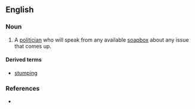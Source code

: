 ==English==

===Noun===
{{en-noun|head=[[stump]] [[orator]]}}

# A [[politician]] who will speak from any available [[soapbox]] about any issue that comes up.
{{attention|en|I'm not sure that's the best / modern def...}}

====Derived terms====
* [[stumping]] 

===References===
* {{R:Nuttall|stumporator|s}}